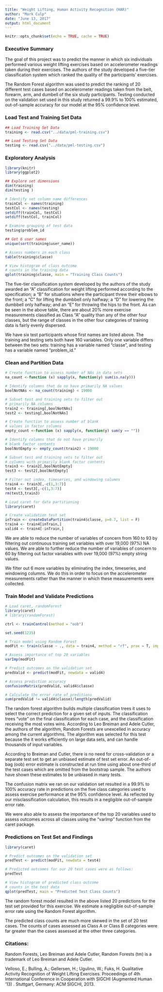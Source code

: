 ```yaml
---
title: "Weight Lifting, Human Activity Recognition (HAR)"
author: "Mark Culp"
date: "June 13, 2017"
output: html_document
---
```


```r
knitr::opts_chunk$set(echo = TRUE, cache = TRUE)
```
### Executive Summary

The goal of this project was to predict the manner in which six individuals performed various weight lifting exercises based on accelerometer readings taken during their exercises.  The authors of the study developed a five-tier classification system which ranked the quality of the participants'  exercises.  

The Random Forest algorithm was used to predict the ranking of 20 different test cases based on accelerometer readings taken from the belt, forearm, arm, and dumbell of the six study participants.  Testing conducted on the validation set used in this study returned a 99.9% to 100% estimated, out-of-sample accuracy for our model at the 95% confidence level.  


### Load Test and Training Set Data

```r

## Load Training Set Data
training <- read.csv("../data/pml-training.csv")

## Load Testing Set Data
testing <- read.csv("../data/pml-testing.csv")


```

### Exploratory Analysis

```r
library(knitr)
library(ggplot2)

## Explore set dimensions
dim(training)
dim(testing )

# Identify set column name differences
trainCol <- names(training)
testCol <- names(testing)
setdiff(trainCol, testCol)
setdiff(testCol, trainCol)

# Examine grouping of test data
testing$problem_id

## Get 6 user names
unique(sort(training$user_name))

# Assess numbers in each class
table(training$classe)

# View histogram of class outcome
# counts in the training data
qplot(training$classe, main = "Training Class Counts")

```

The five-tier classification system developed by the authors of the study awarded an "A" classification for weight lifting performed according to the specification; a "B" for situations where the participant threw their elbows to the front; a "C"  for lifting the dumbbell only halfway; a "D" for lowering the dumbbell only halfway; and an "E" for throwing the hips to the front.  As can be seen in the above table, there are about 20% more exercise measurements classified as Class "A" quality than any of the other four classes, but the range of classes in the other four categories of training data is fairly evenly dispersed.  

We have six test participants whose first names are listed above.  The training and testing sets both have 160 variables.  Only one variable differs between the two sets: training has a variable named "classe", and testing has a variable named "problem_id." 

### Clean and Partition Data

```r

# Create function to assess number of NAs in data sets
na_count <-function (x) sapply(x, function(y) sum(is.na(y)))

# Identify columns that do no have primarily NA values
boolNotNAs <- na_count(training) < 19000

# Subset test and training sets to filter out 
# primarily NA columns 
train2 <- training[,boolNotNAs]
test2 <- testing[,boolNotNAs]

# Create function to assess number of blank
# values in factor columns
empty_count <-function (x) sapply(x, function(y) sum(y == ""))

# Identify columns that do not have primarily
# blank factor contents
boolNotEmpty <- empty_count(train2) < 19000

# Subset test and training sets to filter out 
# columns with primarily blank factor contents
train3 <- train2[,boolNotEmpty]
test3 <- test2[,boolNotEmpty]

# Filter out index, timeseries, and windowing columns
train4 <- train3[,-c(1,3:7)] 
test4 <- test3[,-c(1,3:7)] 
rm(test3,train3)

# Load caret for data partitioning
library(caret)

# Create validation test set
inTrain <- createDataPartition(train4$classe, p=0.7, list = F)
train4 <- train4[inTrain,]
valid4 <- train4[-inTrain,]

```

We are able to reduce the number of variables of concern from 160 to 93 by filtering out continuous training set variables with over 19,000 (97%) NA values.  We are able to further reduce the number of variables of concern to 60 by filtering out factor variables with over 19,000 (97%) empty string values.  

We filter out 6 more variables by eliminating the index, timeseries, and windowing columns.  We do this in order to focus on the accelerometer measurements rather than the manner in which these measurements were collected.  

### Train Model and Validate Predictions

```r

# Load caret, randomForest
library(caret)
# library(randomForest)

ctrl <- trainControl(method = "oob")

set.seed(1235)

# Train model using Random Forest
modFit <- train(classe ~ ., data = train4, method = "rf", prox = T, importance = T, trControl = ctrl)

# Assess importance of top 20 variables
varImp(modFit)

# Predict outcomes on the validation set 
predValid <- predict(modFit, newdata = valid4)

# Assess prediction accuracy
confusionMatrix(predValid, valid4$classe)

# Calculate the error rate of preditions
sum(predValid != valid4$classe)/length(predValid)

```
The random forest algorithm builds multiple classification trees it uses to select the correct prediction for a given set of inputs.  The classification trees "vote" on the final classification for each case, and the classification receiving the most votes wins.  According to Leo Breiman and Adele Cutler, the authors of the algorithm, Random Forests are unexcelled in accuracy among the current algorithms.  The algorithm was selected for this test because the it works efficiently on large data sets, and can handle thousands of input variables.  

According to Breiman and Cutler, there is no need for cross-validation or a separate test set to get an unbiased estimate of test set error.  An out-of-bag (oob) error estimate is constructed at run time using about one-third of the test cases which are omitted from the bootstrap sample.  The authors have shown these estimates to be unbiased in many tests.  

The confusion matrix we ran on our validation set resulted in a 99.9% to 100% accuracy rate in predictions on the five class categories used to assess exercise performance at the 95% confidence level.  As reflected by our misclassification calculation, this results in a negligible out-of-sample error rate.

We were also able to assess the importance of the top 20 variables used to assess outcomes across all classes using the "varImp" function from the caret package.


### Predictions on Test Set and Findings

```r

library(caret)

# Predict outcomes on the validation set 
predTest <- predict(modFit, newdata = test4)

# Predicted outcomes for our 20 test cases were as follows:
predTest

# View histogram of predicted class outcome
# counts in the test data
qplot(predTest, main = "Predicted Test Class Counts")

```

The random forest model resulted in the above listed 20 predictions for the test set provided for this exercise.  We estimate a negligible out-of-sample error rate using the Random Forest algorithm.    

The predicted class counts are much more skewed in the set of 20 test cases.  The counts of cases assessed as Class A or Class B categories were far greater than the cases assessed at the other three categories.  

### Citations: 

Random Forests, Leo Breiman and Adele Cutler, Random Forests (tm) is a trademark of Leo Breiman and Adele Cutler.

Velloso, E.; Bulling, A.; Gellersen, H.; Ugulino, W.; Fuks, H. Qualitative Activity Recognition of Weight Lifting Exercises. Proceedings of 4th International Conference in Cooperation with SIGCHI (Augmented Human '13) . Stuttgart, Germany: ACM SIGCHI, 2013.

